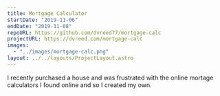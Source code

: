 ```yaml
---
title: Mortgage Calculator
startDate: "2019-11-06"
endDate: "2019-11-08"
repoURL: https://github.com/dvreed77/mortgage-calc
projectURL: https://dvreed.com/mortgage-calc
images:
  - "../images/mortgage-calc.png"
layout: ../../layouts/ProjectLayout.astro
---
```


I recently purchased a house and was frustrated with the online mortage calculators I found online and so I created my own.
